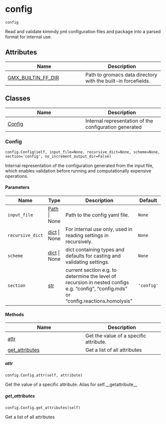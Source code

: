 # config { #kimmdy.config }

`config`

Read and validate kimmdy.yml configuration files
and package into a parsed format for internal use.

## Attributes

| Name | Description |
| --- | --- |
| [GMX_BUILTIN_FF_DIR](#kimmdy.config.GMX_BUILTIN_FF_DIR) | Path to gromacs data directory with the built-in forcefields. |

## Classes

| Name | Description |
| --- | --- |
| [Config](#kimmdy.config.Config) | Internal representation of the configuration generated |

### Config { #kimmdy.config.Config }

`config.Config(self, input_file=None, recursive_dict=None, scheme=None, section='config', no_increment_output_dir=False)`

Internal representation of the configuration generated
from the input file, which enables validation before running
and computationally expensive operations.

#### Parameters

| Name             | Type                           | Description                                                                                                                            | Default    |
|------------------|--------------------------------|----------------------------------------------------------------------------------------------------------------------------------------|------------|
| `input_file`     | [Path](`pathlib.Path`) \| None | Path to the config yaml file.                                                                                                          | `None`     |
| `recursive_dict` | [dict](`dict`) \| None         | For internal use only, used in reading settings in recursively.                                                                        | `None`     |
| `scheme`         | [dict](`dict`) \| None         | dict containing types and defaults for casting and validating settings.                                                                | `None`     |
| `section`        | [str](`str`)                   | current section e.g. to determine the level of recursion in nested configs e.g. "config", "config.mds" or "config.reactions.homolysis" | `'config'` |

#### Methods

| Name | Description |
| --- | --- |
| [attr](#kimmdy.config.Config.attr) | Get the value of a specific attribute. |
| [get_attributes](#kimmdy.config.Config.get_attributes) | Get a list of all attributes |

##### attr { #kimmdy.config.Config.attr }

`config.Config.attr(self, attribute)`

Get the value of a specific attribute.
Alias for self.__getattribute__

##### get_attributes { #kimmdy.config.Config.get_attributes }

`config.Config.get_attributes(self)`

Get a list of all attributes
